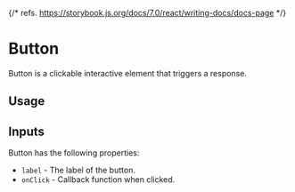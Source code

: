 {/* refs. https://storybook.js.org/docs/7.0/react/writing-docs/docs-page */}


<Meta of={ButtonStories} />

# Button

Button is a clickable interactive element that triggers a response.

## Usage

<Canvas withToolbar>
  <Story of={ButtonStories.Basic} />
</Canvas>

## Inputs

Button has the following properties:

- `label` - The label of the button.
- `onClick` - Callback function when clicked.
